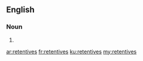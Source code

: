 ==English==

===Noun===
{{head|en|plural}}

# {{plural of|retentive|lang=en}}

[[ar:retentives]]
[[fr:retentives]]
[[ku:retentives]]
[[my:retentives]]
